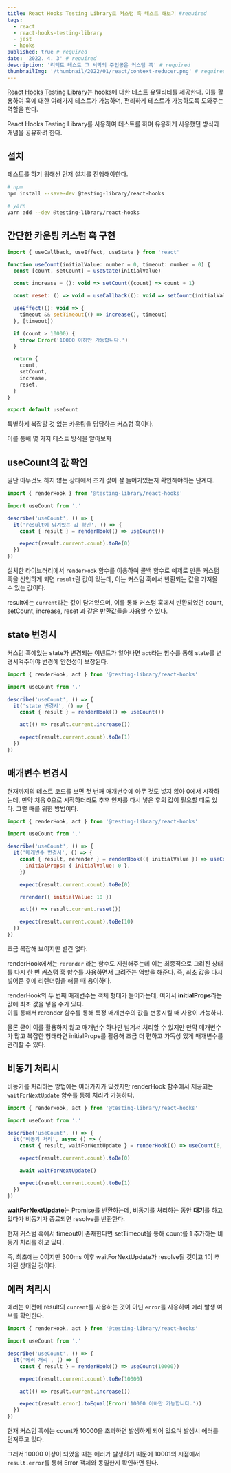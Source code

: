 ```yaml
---
title: React Hooks Testing Library로 커스텀 훅 테스트 해보기 #required
tags:
  - react
  - react-hooks-testing-library
  - jest
  - hooks
published: true # required
date: '2022. 4. 3' # required
description: '리액트 테스트 그 서막의 주인공은 커스텀 훅' # required
thumbnailImg: '/thumbnail/2022/01/react/context-reducer.png' # required
---
```


[React Hooks Testing Library](https://react-hooks-testing-library.com/)는 hooks에 대한 테스트 유틸리티를 제공한다. 이를 활용하여 훅에 대한 여러가지 테스트가 가능하며, 편리하게 테스트가 가능하도록 도와주는 역할을 한다.

React Hooks Testing Library를 사용하여 테스트를 하며 유용하게 사용했던 방식과 개념을 공유하려 한다.

## 설치

테스트를 하기 위해선 먼저 설치를 진행해야한다.

```bash
# npm
npm install --save-dev @testing-library/react-hooks

# yarn
yarn add --dev @testing-library/react-hooks
```

## 간단한 카운팅 커스텀 훅 구현

```javascript
import { useCallback, useEffect, useState } from 'react'

function useCount(initialValue: number = 0, timeout: number = 0) {
  const [count, setCount] = useState(initialValue)

  const increase = (): void => setCount((count) => count + 1)

  const reset: () => void = useCallback((): void => setCount(initialValue), [initialValue])

  useEffect((): void => {
    timeout && setTimeout(() => increase(), timeout)
  }, [timeout])

  if (count > 10000) {
    throw Error('10000 이하만 가능합니다.')
  }

  return {
    count,
    setCount,
    increase,
    reset,
  }
}

export default useCount
```

특별하게 복잡할 것 없는 카운팅을 담당하는 커스텀 훅이다.

이를 통해 몇 가지 테스트 방식을 알아보자

## useCount의 값 확인

일단 아무것도 하지 않는 상태에서 초기 값이 잘 들어가있는지 확인해야하는 단계다.

```javascript
import { renderHook } from '@testing-library/react-hooks'

import useCount from '.'

describe('useCount', () => {
  it('result에 담겨있는 값 확인', () => {
    const { result } = renderHook(() => useCount())

    expect(result.current.count).toBe(0)
  })
})
```

설치한 라이브러리에서 `renderHook` 함수를 이용하여 콜백 함수로 예제로 만든 커스텀 훅을 선언하게 되면 `result`란 값이 있는데, 이는 커스텀 훅에서 반환되는 값을 가져올 수 있는 값이다.

result에는 `current`라는 값이 담겨있으며, 이를 통해 커스텀 훅에서 반환되었던 count, setCount, increase, reset 과 같은 반환값들을 사용할 수 있다.

## state 변경시 

커스텀 훅에있는 state가 변경되는 이벤트가 일어나면 `act`라는 함수를 통해 state를 변경시켜주어야 변경에 안전성이 보장된다.

```javascript
import { renderHook, act } from '@testing-library/react-hooks'

import useCount from '.'

describe('useCount', () => {
  it('state 변경시', () => {
    const { result } = renderHook(() => useCount())

    act(() => result.current.increase())

    expect(result.current.count).toBe(1)
  })
})
```

## 매개변수 변경시

현재까지의 테스트 코드를 보면 첫 번째 매개변수에 아무 것도 넣지 않아 0에서 시작하는데, 만약 처음 0으로 시작하더라도 추후 인자를 다시 넣은 후의 값이 필요할 때도 있다. 그럴 때를 위한 방법이다.

```javascript
import { renderHook, act } from '@testing-library/react-hooks'

import useCount from '.'

describe('useCount', () => {
  it('매개변수 변경시', () => {
    const { result, rerender } = renderHook(({ initialValue }) => useCount(initialValue), {
      initialProps: { initialValue: 0 },
    })

    expect(result.current.count).toBe(0)

    rerender({ initialValue: 10 })

    act(() => result.current.reset())

    expect(result.current.count).toBe(10)
  })
})
```

조금 복잡해 보이지만 별건 없다.

renderHook에서는 `rerender` 라는 함수도 지원해주는데 이는 최종적으로 그려진 상태를 다시 한 번 커스텀 훅 함수를 사용하면서 그려주는 역할을 해준다. 즉, 최초 값을 다시 넣어준 후에 리렌더링을 해줄 때 용이하다.

renderHook의 두 번째 매개변수는 객체 형태가 들어가는데, 여기서 **initialProps**라는 값에 최초 값을 넣을 수가 있다.  
이를 통해서 rerender 함수를 통해 특정 매개변수의 값을 변동시킬 때 사용이 가능하다.

물론 굳이 이를 활용하지 않고 매개변수 하나만 넘겨서 처리할 수 있지만 만약 매개변수가 많고 복잡한 형태라면 initialProps를 활용해 조금 더 편하고 가독성 있게 매개변수를 관리할 수 있다.

## 비동기 처리시

비동기를 처리하는 방법에는 여러가지가 있겠지만 renderHook 함수에서 제공되는 `waitForNextUpdate` 함수를 통해 처리가 가능하다.

```javascript
import { renderHook, act } from '@testing-library/react-hooks'

import useCount from '.'

describe('useCount', () => {
  it('비동기 처리', async () => {
    const { result, waitForNextUpdate } = renderHook(() => useCount(0, 300))

    expect(result.current.count).toBe(0)

    await waitForNextUpdate()

    expect(result.current.count).toBe(1)
  })
})
```

**waitForNextUpdate**는 Promise를 반환하는데, 비동기를 처리하는 동안 **대기**를 하고 있다가 비동기가 종료되면 resolve를 반환한다.

현재 커스텀 훅에서 timeout이 존재한다면 setTimeout을 통해 count를 1 추가하는 비동기 처리를 하고 있다.

즉, 최초에는 0이지만 300ms 이후 waitForNextUpdate가 resolve될 것이고 1이 추가된 상태일 것이다.

## 에러 처리시

에러는 이전에 result의 `current`를 사용하는 것이 아닌 `error`를 사용하여 에러 발생 여부를 확인힌다.

```javascript
import { renderHook, act } from '@testing-library/react-hooks'

import useCount from '.'

describe('useCount', () => {
  it('에러 처리', () => {
    const { result } = renderHook(() => useCount(10000))

    expect(result.current.count).toBe(10000)

    act(() => result.current.increase())

    expect(result.error).toEqual(Error('10000 이하만 가능합니다.'))
  })
})
```

현재 커스텀 훅에는 count가 10000을 초과하면 발생하게 되어 있으며 발생시 에러를 던져주고 있다.

그래서 10000 이상이 되었을 때는 에러가 발생하기 때문에 10001의 시점에서 `result.error`를 통해 Error 객체와 동일한지 확인하면 된다.
